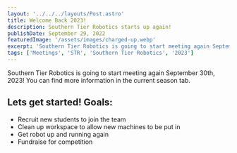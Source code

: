 ```yaml
---
layout: '../../../layouts/Post.astro'
title: Welcome Back 2023!
description: Southern Tier Robotics starts up again!
publishDate: September 29, 2022
featuredImage: '/assets/images/charged-up.webp'
excerpt: 'Southern Tier Robotics is going to start meeting again September 30th, 2023!'
tags: ['Meetings', 'STR', 'Southern Tier Robotics', '2023']
---
```


Southern Tier Robotics is going to start meeting again September 30th, 2023! You can find more information in the current season tab.

## Lets get started! Goals:

- Recruit new students to join the team
- Clean up workspace to allow new machines to be put in
- Get robot up and running again
- Fundraise for competition